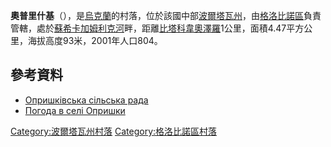{{coord|49|21|49|N|33|8|57|E|scale:100000_region:UA|display=title}}

'''奧普里什基'''（{{lang-uk|Опришки}}），是[[烏克蘭|烏克蘭]]的村落，位於該國中部[[波爾塔瓦州|波爾塔瓦州]]，由[[格洛比諾區|格洛比諾區]]負責管轄，處於[[蘇希卡加姆利克河|蘇希卡加姆利克河]]畔，距離[[比塔科韋奧澤羅|比塔科韋奧澤羅]]1公里，面積4.47平方公里，海拔高度93米，2001年人口804。

==參考資料==
*[http://globrrada.pl.ua/index.php?option=com_content&view=category&layout=blog&id=68&Itemid=124 Опришківська сільська рада] {{Wayback|url=http://globrrada.pl.ua/index.php?option=com_content&view=category&layout=blog&id=68&Itemid=124 |date=20200922212449 }}
* [http://weather.in.ua/ua/poltavskaja/19019 Погода в селі Опришки] {{Wayback|url=http://weather.in.ua/ua/poltavskaja/19019 |date=20160305092829 }}
{{Poltava-geo-stub}}
{{DEFAULTSORT:Опришки}}
[[Category:波爾塔瓦州村落|Category:波爾塔瓦州村落]]
[[Category:格洛比諾區村落|Category:格洛比諾區村落]]